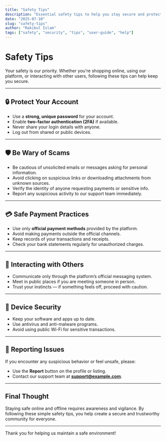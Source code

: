 ```yaml
---
title: "Safety Tips"
description: "Essential safety tips to help you stay secure and protected while using our services."
date: "2025-07-10"
slug: "safety-tips"
author: "Rakibul Islam"
tags: ["safety", "security", "tips", "user-guide", "help"]
---
```


# Safety Tips

Your safety is our priority. Whether you're shopping online, using our platform, or interacting with other users, following these tips can help keep you secure.

---

## 🔒 Protect Your Account

- Use a **strong, unique password** for your account.
- Enable **two-factor authentication (2FA)** if available.
- Never share your login details with anyone.
- Log out from shared or public devices.

---

## 🛡️ Be Wary of Scams

- Be cautious of unsolicited emails or messages asking for personal information.
- Avoid clicking on suspicious links or downloading attachments from unknown sources.
- Verify the identity of anyone requesting payments or sensitive info.
- Report any suspicious activity to our support team immediately.

---

## 💳 Safe Payment Practices

- Use only **official payment methods** provided by the platform.
- Avoid making payments outside the official channels.
- Keep records of your transactions and receipts.
- Check your bank statements regularly for unauthorized charges.

---

## 👥 Interacting with Others

- Communicate only through the platform’s official messaging system.
- Meet in public places if you are meeting someone in person.
- Trust your instincts — if something feels off, proceed with caution.

---

## 📱 Device Security

- Keep your software and apps up to date.
- Use antivirus and anti-malware programs.
- Avoid using public Wi-Fi for sensitive transactions.

---

## 📝 Reporting Issues

If you encounter any suspicious behavior or feel unsafe, please:

- Use the **Report** button on the profile or listing.
- Contact our support team at **support@example.com**.

---

## Final Thought

Staying safe online and offline requires awareness and vigilance. By following these simple safety tips, you help create a secure and trustworthy community for everyone.

---

Thank you for helping us maintain a safe environment!
